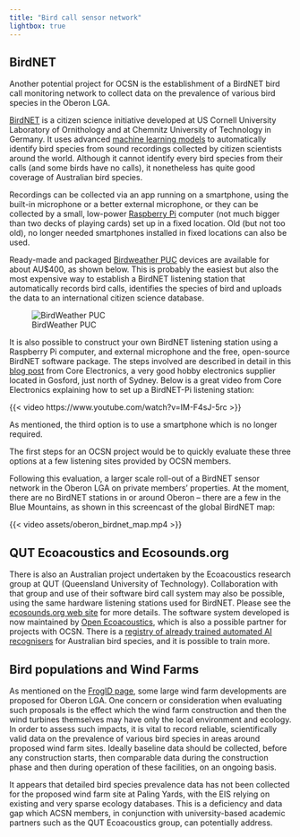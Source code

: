 ```yaml
---
title: "Bird call sensor network"
lightbox: true
---
```


## BirdNET

Another potential project for OCSN is the establishment of a BirdNET bird call monitoring network to collect data on the prevalence of various bird species in the Oberon LGA.

[BirdNET](https://birdnet.cornell.edu) is a citizen science initiative developed at US Cornell University Laboratory of Ornithology and at Chemnitz University of Technology in Germany. It uses advanced [machine learning models](https://en.wikipedia.org/wiki/Machine_learning) to automatically identify bird species from sound recordings collected by citizen scientists around the world. Although it cannot identify every bird species from their calls (and some birds have no calls), it nonetheless has quite good coverage of Australian bird species.

Recordings can be collected via an app running on a smartphone, using the built-in microphone or a better external microphone, or they can be collected by a small, low-power [Raspberry Pi](https://www.raspberrypi.com) computer (not much bigger than two decks of playing cards) set up in a fixed location. Old (but not too old), no longer needed smartphones installed in fixed locations can also be used.


Ready-made and packaged [Birdweather PUC](https://www.birdweather.com) devices are available for about AU$400, as shown below. This is probably the easiest but also the most expensive way to establish a BirdNET listening station that automatically records bird calls, identifies the species of bird and uploads the data to an international citizen science database.

![BirdWeather PUC](assets/birdweather_puc.png)

It is also possible to construct your own BirdNET listening station using a Raspberry Pi computer, and external microphone and the free, open-source BirdNET software package. The steps involved are described in detail in this [blog post](https://core-electronics.com.au/projects/bird-calls-raspberry-pi/) from Core Electronics, a very good hobby electronics supplier located in Gosford, just north of Sydney. Below is a great video from Core Electronics explaining how to set up a BirdNET-Pi listening station:

{{< video https://www.youtube.com/watch?v=IM-F4sJ-5rc >}}

As mentioned, the third option is to use a smartphone which is no longer required.

The first steps for an OCSN project would be to quickly evaluate these three options at a few listening sites provided by OCSN members.

Following this evaluation, a larger scale roll-out of a BirdNET sensor network in the Oberon LGA on private members' properties. At the moment, there are no BirdNET stations in or around Oberon -- there are a few in the Blue Mountains, as shown in this screencast of the global BirdNET map:

{{< video assets/oberon_birdnet_map.mp4 >}}

## QUT Ecoacoustics and Ecosounds.org

There is also an Australian project undertaken by the Ecoacoustics research group at QUT (Queensland University of Technology). Collaboration with that group and use of their software bird call system may also be possible, using the same hardware listening stations used for BirdNET. Please see the [ecosounds.org web site](https://www.ecosounds.org) for more details. The software system developed is now maintained by [Open Ecoacoustics](https://openecoacoustics.org), which is also a possible partner for projects with OCSN. There is a [registry of already trained automated AI recognisers](https://openecoacoustics.org/resources/registry/) for Australian bird species, and it is possible to train more.

## Bird populations and Wind Farms

As mentioned on the [FrogID page](frogid.html#frogs-and-wind-farms), some large wind farm developments are proposed for Oberon LGA. One concern or consideration when evaluating such proposals is the effect which the wind farm construction and then the wind turbines themselves may have only the local environment and ecology. In order to assess such impacts, it is vital to record reliable, scientifically valid data on the prevalence of various bird species in areas around proposed wind farm sites. Ideally baseline data should be collected, before any construction starts, then comparable data during the construction phase and then during operation of these facilities, on an ongoing basis.

It appears that detailed bird species prevalence data has not been collected for the proposed wind farm site at Paling Yards, with the EIS relying on existing and very sparse ecology databases. This is a deficiency and data gap which ACSN members, in conjunction with university-based academic partners such as the QUT Ecoacoustics group, can potentially address.
